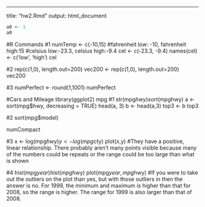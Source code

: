 ---
title: "hw2.Rmd"
output: html_document
```r
a0 <- 1
a0
```
#R Commands
#1
numTemp <- c(-10,15)
#fahrenheit low: -10, fahrenheit high:15
#celsius low:-23.3, celsius high:-9.4
cel <- c(-23.3, -9.4)
names(cel) <- c('low', 'high')
cel

#2
rep(c(1,0), length.out=200)
vec200 <- rep(c(1,0), length.out=200)
vec200

#3
numPerfect <- round(1,1001)
numPerfect

#Cars and Mileage
library(ggplot2)
mpg
#1
str(mpg$hwy)
sort(mpg$hwy)
a <- sort(mpg$hwy, decreasing = TRUE)
head(a, 3)
b <- head(a,3)
top3 <- b
top3

#2
sort(mpg$model)


numCompact

#3
x <- log(mpg$hwy)
y <- log(mpg$cty)
plot(x,y)
#They have a positive, linear relationship. There probably aren't many points visible because many of the numbers could be repeats or the range could be too large than what is shown

#4
hist(mpg$year)
hist(mpg$hwy)
plot(mpg$year, mpg$hwy)
#If you were to take out the outliers on the plot than yes, but with those outliers in then the answer is no. For 1999, the minimum and maximum is higher than that for 2008, so the range is higher. The range for 1999 is also larger than that of 2008.




